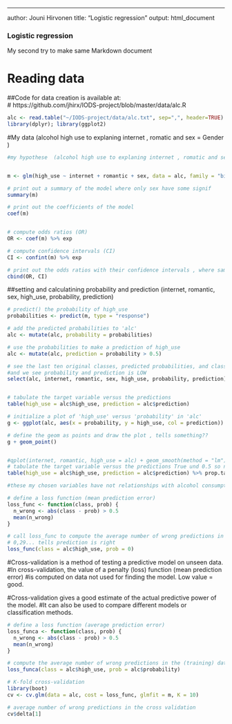 ---
author: Jouni Hirvonen
title: "Logistic regression"
output: html_document

### Logistic regression

My second try to make same Markdown document

# Reading data

##Code for data creation is available at:   
#  https://github.com/jhirx/IODS-project/blob/master/data/alc.R
```r
alc <- read.table("~/IODS-project/data/alc.txt", sep=",", header=TRUE)
library(dplyr); library(ggplot2)
```


#My data  (alcohol high use to explaning internet , romatic and sex = Gender )

```r
#my hypothese  (alcohol high use to explaning internet , romatic and sex = Gender )


m <- glm(high_use ~ internet + romantic + sex, data = alc, family = "binomial")

# print out a summary of the model where only sex have some signif 
summary(m)

# print out the coefficients of the model
coef(m)


# compute odds ratios (OR)
OR <- coef(m) %>% exp

# compute confidence intervals (CI)
CI <- confint(m) %>% exp

# print out the odds ratios with their confidence intervals , where same result only SEX influense alcohol use
cbind(OR, CI)

```
##setting and calculatining probability and prediction (internet, romantic, sex, high_use, probability, prediction)
```r

# predict() the probability of high_use
probabilities <- predict(m, type = "response")

# add the predicted probabilities to 'alc'
alc <- mutate(alc, probability = probabilities)

# use the probabilities to make a prediction of high_use
alc <- mutate(alc, prediction = probability > 0.5)

# see the last ten original classes, predicted probabilities, and class predictions
#and we see probability and prediction is LOW
select(alc, internet, romantic, sex, high_use, probability, prediction) %>% tail(10)


# tabulate the target variable versus the predictions
table(high_use = alc$high_use, prediction = alc$prediction)

# initialize a plot of 'high_use' versus 'probability' in 'alc'
g <- ggplot(alc, aes(x = probability, y = high_use, col = prediction))

# define the geom as points and draw the plot , tells something??
g + geom_point()


#qplot(internet, romantic, high_use = alc) + geom_smooth(method = "lm")
# tabulate the target variable versus the predictions True und 0.5 so no prediction
table(high_use = alc$high_use, prediction = alc$prediction) %>% prop.table %>% addmargins

#these my chosen variables have not relationships with alcohol consumption

# define a loss function (mean prediction error)
loss_func <- function(class, prob) {
  n_wrong <- abs(class - prob) > 0.5
  mean(n_wrong)
}

# call loss_func to compute the average number of wrong predictions in the (training) data
# 0,29... tells prediction is right
loss_func(class = alc$high_use, prob = 0)

```

#Cross-validation is a method of testing a predictive model on unseen data. 
#In cross-validation, the value of a penalty (loss) function (mean prediction error)
#is computed on data not used for finding the model. Low value = good.

#Cross-validation gives a good estimate of the actual predictive power of the model. 
#It can also be used to compare different models or classification methods.


```r

# define a loss function (average prediction error)
loss_funca <- function(class, prob) {
  n_wrong <- abs(class - prob) > 0.5
  mean(n_wrong)
}

# compute the average number of wrong predictions in the (training) data, and 
loss_funca(class = alc$high_use, prob = alc$probability)

# K-fold cross-validation
library(boot)
cv <- cv.glm(data = alc, cost = loss_func, glmfit = m, K = 10)

# average number of wrong predictions in the cross validation
cv$delta[1]
```

